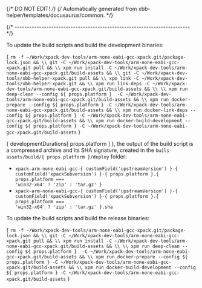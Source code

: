 {/* DO NOT EDIT! */}
{/* Automatically generated from xbb-helper/templates/docusaurus/common. */}




{/* ------------------------------------------------------------------------ */}

To update the build scripts and build the development binaries:

<CodeBlock language="sh"> {
`rm -f ~/Work/xpack-dev-tools/arm-none-eabi-gcc-xpack.git/package-lock.json && \\
git -C ~/Work/xpack-dev-tools/arm-none-eabi-gcc-xpack.git pull && \\
xpm run install -C ~/Work/xpack-dev-tools/arm-none-eabi-gcc-xpack.git/build-assets && \\
git -C ~/Work/xpack-dev-tools/xbb-helper-xpack.git pull && \\
xpm link -C ~/Work/xpack-dev-tools/xbb-helper-xpack.git && \\
xpm run link-deps -C ~/Work/xpack-dev-tools/arm-none-eabi-gcc-xpack.git/build-assets && \\
\\
xpm run deep-clean --config ${ props.platform }  -C ~/Work/xpack-dev-tools/arm-none-eabi-gcc-xpack.git/build-assets && \\
xpm run docker-prepare --config ${ props.platform } -C ~/Work/xpack-dev-tools/arm-none-eabi-gcc-xpack.git/build-assets && \\
xpm run docker-link-deps --config ${ props.platform } -C ~/Work/xpack-dev-tools/arm-none-eabi-gcc-xpack.git/build-assets && \\
xpm run docker-build-development --config ${ props.platform } -C ~/Work/xpack-dev-tools/arm-none-eabi-gcc-xpack.git/build-assets`
} </CodeBlock>

{ developmentDurations[ props.platform ] }, the output of the build script is a compressed
archive and its SHA signature, created in
the <code>buils-assets/build/{ props.platform }/deploy</code> folder:

* <code>xpack-arm-none-eabi-gcc-{ customField('upstreamVersion') }-{ customField('xpackSubversion') }-{ props.platform }.{ props.platform === 'win32-x64' ? 'zip' : 'tar.gz' }</code>
* <code>xpack-arm-none-eabi-gcc-{ customField('upstreamVersion') }-{ customField('xpackSubversion') }-{ props.platform }.{ props.platform === 'win32-x64' ? 'zip' : 'tar.gz' }.sha</code>

To update the build scripts and build the release binaries:

<CodeBlock language="sh"> {
`rm -f ~/Work/xpack-dev-tools/arm-none-eabi-gcc-xpack.git/package-lock.json && \\
git -C ~/Work/xpack-dev-tools/arm-none-eabi-gcc-xpack.git pull && \\
xpm run install -C ~/Work/xpack-dev-tools/arm-none-eabi-gcc-xpack.git/build-assets && \\
\\
xpm run deep-clean --config ${ props.platform }  -C ~/Work/xpack-dev-tools/arm-none-eabi-gcc-xpack.git/build-assets && \\
xpm run docker-prepare --config ${ props.platform } -C ~/Work/xpack-dev-tools/arm-none-eabi-gcc-xpack.git/build-assets && \\
xpm run docker-build-development --config ${ props.platform } -C ~/Work/xpack-dev-tools/arm-none-eabi-gcc-xpack.git/build-assets`
} </CodeBlock>
